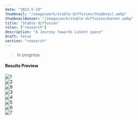 ```yaml
---
date: "2023-5-19"
thumbnail: "/image/work/stable-diffusion/thumbnail.webp"
thumbnailBanner: "/image/work/stable-diffusion/banner.webp"
title: "Stable diffusion"
roles: ["research"]
description: "A Journey towards Latent space"
draft: false
section: "research"
---
```


> In progress

#### Results Preview

![1](/image/work/stable-diffusion/1.webp)
\
![2](/image/work/stable-diffusion/2.webp)
\
![8](/image/work/stable-diffusion/8.webp)
\
![3](/image/work/stable-diffusion/3.webp)
\
![4](/image/work/stable-diffusion/4.webp)
\
![5](/image/work/stable-diffusion/5.webp)
\
![6](/image/work/stable-diffusion/6.webp)
\
![7](/image/work/stable-diffusion/7.webp)
